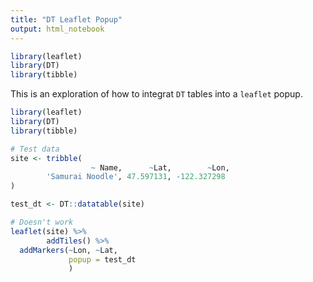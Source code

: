 ```yaml
---
title: "DT Leaflet Popup"
output: html_notebook
---
```


```r
library(leaflet)
library(DT)
library(tibble)


```

This is an exploration of how to integrat `DT` tables into a `leaflet` popup.

```r

library(leaflet)
library(DT)
library(tibble)

# Test data
site <- tribble(
                  ~ Name,      ~Lat,        ~Lon,
        'Samurai Noodle', 47.597131, -122.327298
)

test_dt <- DT::datatable(site)

# Doesn't work
leaflet(site) %>% 
        addTiles() %>%
  addMarkers(~Lon, ~Lat, 
             popup = test_dt
             )

```

